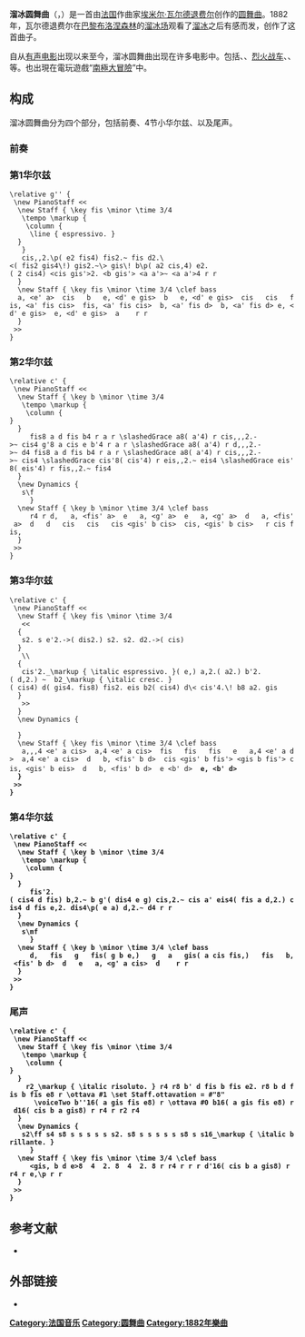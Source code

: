 {{multiple issues|
{{expert|time=2016-12-05T10:31:48+00:00}}
{{unreferenced|time=2016-12-05T10:31:48+00:00}}
}}
{{Music Infobox
|MusicName_Chinese='''溜冰圆舞曲'''
|MusicName ={{lang|de|Der Schlittschuhläufer-Walzer op. 183}}
|Album = 
|Composer =（[[法国|法国]]）[[埃米尔·瓦尔德退费尔|埃米尔·瓦尔德退费尔]]
|Lyricist =（[[法国|法国]]）[[埃米尔·瓦尔德退费尔|埃米尔·瓦尔德退费尔]]
|Time = 1882年
}}
'''溜冰圆舞曲'''（{{lang-fr|Les Patineurs}}，{{lang-de|Der Schlittschuhläufer-Walzer op. 183}}）是一首由[[法国|法国]]作曲家[[埃米尔·瓦尔德退费尔|埃米尔·瓦尔德退费尔]]创作的[[圆舞曲|圆舞曲]]。1882年，瓦尔德退费尔在[[巴黎|巴黎]][[布洛涅森林|布洛涅森林]]的[[溜冰场|溜冰场]]观看了[[溜冰|溜冰]]之后有感而发，创作了这首曲子。

自从[[有声电影|有声电影]]出现以来至今，溜冰圆舞曲出现在许多电影中。包括{{link-en|1929好莱坞滑稽剧|The Hollywood Revue of 1929}}、{{link-en|我的爱妻|My Favorite Wife}}、[[烈火战车_(1981年电影)|烈火战车]]、{{link-en|脱线教父|A Simple Wish}}、{{link-en|我的美丽洗衣店|My Beautiful Laundrette}}等。也出現在電玩遊戲“[[南極大冒險_(遊戲)|南極大冒險]]”中。

==构成==
溜冰圆舞曲分为四个部分，包括前奏、4节小华尔兹、以及尾声。

=== 前奏 ===

=== 第1华尔兹 ===
<score vorbis="1">
 \relative g'' {
  \new PianoStaff <<
   \new Staff { \key fis \minor \time 3/4
    \tempo \markup {
     \column {
      \line { espressivo. }
   }
    }
    cis,,2.\p( e2 fis4) fis2.~ fis d2.\<( fis2 gis4\!) gis2.~\> gis\! b\p( a2 cis,4) e2.( <d fis>2 cis4) <cis gis'>2. <b gis'> <a a'>~ <a a'>4 r r
   }
   \new Staff { \key fis \minor \time 3/4 \clef bass
   a, <e' a> <e a> cis <e a> <e a> b <d e gis> <d e gis> e, <d' e gis> <d e gis> b <d e gis> <d e gis> e, <d' e gis> <d e gis> cis <e a> <e a> cis <e a> <e a> fis, <a' fis cis> <a fis cis> fis, <a' fis cis> <a fis cis> b, <a' fis d> <a fis d> b, <a' fis d> <a fis d>e, <d' e gis> <d e gis> e, <d' e gis> <d e gis> a <cis e> <cis e> <cis e> r r
   }
  >>
 }
</score>


=== 第2华尔兹 ===
<score vorbis="1">
 \relative c' {
  \new PianoStaff <<
   \new Staff { \key b \minor \time 3/4
    \tempo \markup {
     \column {
 }
   }
      fis8 a d fis b4 r a r \slashedGrace a8( a'4) r cis,,,2.->~ cis4 g'8 a cis e b'4 r a r \slashedGrace a8( a'4) r d,,,2.->~ d4 fis8 a d fis b4 r a r \slashedGrace a8( a'4) r cis,,,2.->~ cis4 \slashedGrace cis'8( cis'4) r eis,,2.~ eis4 \slashedGrace eis'8( eis'4) r fis,,2.~ fis4
   }
   \new Dynamics {
    s\f
      }
   \new Staff { \key b \minor \time 3/4 \clef bass
      r4 r d, <fis a> <fis a> a, <fis' a> <fis a> e <g a> <g a> a, <g' a> <g a> e <g a> <g a> a, <g' a> <g a> d <fis a> <fis a> a, <fis' a> <fis a> d <fis a> <fis a> d <fis a> <fis a> cis <fis a> <fis a> cis <fis a cis> <fis a cis> cis <gis' b cis> <gis b cis> cis, <gis' b cis> <gis b cis> <fis a cis> r cis fis,
   }
  >>
 }
</score>

=== 第3华尔兹 ===
<score vorbis="1">
 \relative c' {
  \new PianoStaff <<
   \new Staff { \key fis \minor \time 3/4
    <<
   {
    s2. s e'2.->( dis2.) s2. s2. d2.->( cis)
   }
    \\
   {
    cis'2._\markup { \italic espressivo. }( e,) a,2.( a2.) b'2.( d,2.) <a e>~ <a e> b2_\markup { \italic cresc. }( cis4) d( gis4. fis8) fis2. eis b2( cis4) d\< cis'4.\! b8 a2. gis
   }
    >>
   }
   \new Dynamics {
    
   }
   \new Staff { \key fis \minor \time 3/4 \clef bass
    a,,,4 <e' a cis> <e a cis> a,4 <e' a cis> <e a cis> fis <a b e> <a b e> fis <a b dis> <a b dis> fis <a b dis> <a b dis> e <gis b d> <gis b d> a,4 <e' a d> <e a d> a,4 <e' a cis> <e a cis> d <fis b> <fis b> b, <fis' b d> <fis b d> cis <gis' b fis'> <gis b fis'> cis, <gis' b eis> <gis b eis> d <fis b d> <fis b d> b, <fis' b d> <fis b d> e <b' d> <b d> e, <b' d> <b d>
   }
  >>
 }
</score>

=== 第4华尔兹 ===
<score vorbis="1">
 \relative c' {
  \new PianoStaff <<
   \new Staff { \key b \minor \time 3/4
    \tempo \markup {
     \column {
 }
   }
      fis'2.( cis4 d fis) b,2.~ b g'( dis4 e g) cis,2.~ cis a' eis4( fis a d,2.) cis4 d fis e,2. dis4\p( e a) d,2.~ d4 r r
   }
   \new Dynamics {
    s\mf
      }
   \new Staff { \key b \minor \time 3/4 \clef bass
      d, <fis a d> <fis a d> fis <a d> <a d> g <b d> <b d> fis( g b e,) <g b e> <g b e> g <b e> <b e> a <cis e> <cis e> gis( a cis fis,) <a cis> <a cis> fis <a cis> <a cis> b, <fis' b d> <fis b d> d <fis b d> <fis b d> e <g b d> <g b d> a, <g' a cis> <g a cis> d <fis a> <fis a> <fis a> r r
   }
  >>
 }
</score>

=== 尾声 ===
<score vorbis="1">
 \relative c' {
  \new PianoStaff <<
   \new Staff { \key fis \minor \time 3/4
    \tempo \markup {
     \column {
 }
   }
     r2_\markup { \italic risoluto. } r4 r8 b' d fis b fis e2. r8 b d fis b fis e8 r \ottava #1 \set Staff.ottavation = #"8"
       \voiceTwo b''16( a gis fis e8) r \ottava #0 b16( a gis fis e8) r d16( cis b a gis8) r r4 r r2 r4
   }
   \new Dynamics {
    s2\ff s4 s8 s s s s s s2. s8 s s s s s s8 s s16_\markup { \italic brillante. }
      }
   \new Staff { \key fis \minor \time 3/4 \clef bass
      <gis, b d e>8 <gis b d e> <gis b d e>4 <gis b d e> <a b d fis>2. <gis b d e>8 <gis b d e> <gis b d e>4 <gis b d e> <a b d fis>2. <gis b d e>8 r r4 r r r d'16( cis b a gis8) r r4 r e,\p r r
   }
  >>
 }
</score>
== 参考文献 ==
*{{lang|ja|CD集《クラシック名曲大全集》解説書（[[ユニバーサルミュージック|ユニバーサルミュージック]]、2003年1月）}}
== 外部链接 ==
* {{IMSLP|work=Les patineurs, Op.183 (Waldteufel, Emile)|cname=Les Patineurs}}


[[Category:法国音乐|Category:法国音乐]]
[[Category:圆舞曲|Category:圆舞曲]]
[[Category:1882年樂曲|Category:1882年樂曲]]